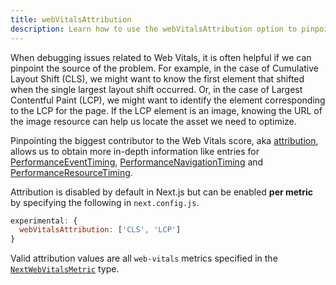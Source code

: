 ```yaml
---
title: webVitalsAttribution
description: Learn how to use the webVitalsAttribution option to pinpoint the source of Web Vitals issues.
---
```


When debugging issues related to Web Vitals, it is often helpful if we can pinpoint the source of the problem.
For example, in the case of Cumulative Layout Shift (CLS), we might want to know the first element that shifted when the single largest layout shift occurred.
Or, in the case of Largest Contentful Paint (LCP), we might want to identify the element corresponding to the LCP for the page.
If the LCP element is an image, knowing the URL of the image resource can help us locate the asset we need to optimize.

Pinpointing the biggest contributor to the Web Vitals score, aka [attribution](https://github.com/GoogleChrome/web-vitals/blob/4ca38ae64b8d1e899028c692f94d4c56acfc996c/README.md#attribution),
allows us to obtain more in-depth information like entries for [PerformanceEventTiming](https://developer.mozilla.org/en-US/docs/Web/API/PerformanceEventTiming), [PerformanceNavigationTiming](https://developer.mozilla.org/en-US/docs/Web/API/PerformanceNavigationTiming) and [PerformanceResourceTiming](https://developer.mozilla.org/en-US/docs/Web/API/PerformanceResourceTiming).

Attribution is disabled by default in Next.js but can be enabled **per metric** by specifying the following in `next.config.js`.

```js filename="next.config.js"
experimental: {
  webVitalsAttribution: ['CLS', 'LCP']
}
```

Valid attribution values are all `web-vitals` metrics specified in the [`NextWebVitalsMetric`](https://github.com/vercel/next.js/blob/442378d21dd56d6e769863eb8c2cb521a463a2e0/packages/next/shared/lib/utils.ts#L43) type.
